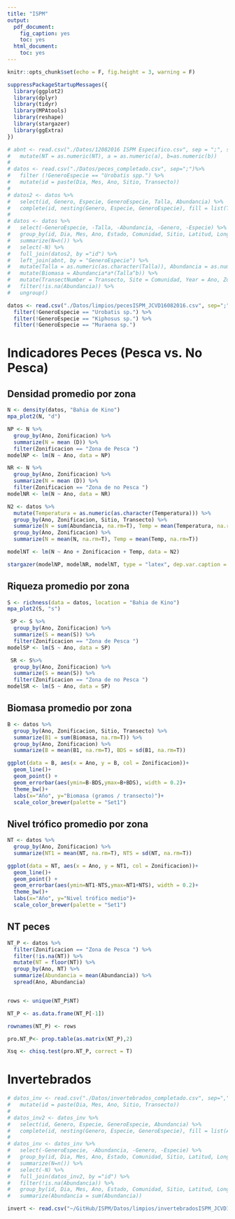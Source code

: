 ```yaml
---
title: "ISPM"
output:
  pdf_document:
    fig_caption: yes
    toc: yes
  html_document:
    toc: yes
---
```


```r
knitr::opts_chunk$set(echo = F, fig.height = 3, warning = F)
```

```r

suppressPackageStartupMessages({
  library(ggplot2)
  library(dplyr)
  library(tidyr)
  library(MPAtools)
  library(reshape)
  library(stargazer)
  library(ggExtra)
})

```

```r

# abnt <- read.csv("./Datos/12082016 ISPM Especifico.csv", sep = ";", stringsAsFactors = F) %>%
#   mutate(NT = as.numeric(NT), a = as.numeric(a), b=as.numeric(b))
# 
# datos <- read.csv("./Datos/peces_completado.csv", sep=";")%>%
#   filter (!GeneroEspecie == "Urobatis spp.") %>%
#   mutate(id = paste(Dia, Mes, Ano, Sitio, Transecto))
# 
# datos2 <- datos %>%
#   select(id, Genero, Especie, GeneroEspecie, Talla, Abundancia) %>%
#   complete(id, nesting(Genero, Especie, GeneroEspecie), fill = list(Talla = NA, Abundancia = 0))
# 
# datos <- datos %>%
#   select(-GeneroEspecie, -Talla, -Abundancia, -Genero, -Especie) %>%
#   group_by(id, Dia, Mes, Ano, Estado, Comunidad, Sitio, Latitud, Longitud, Habitat, Zonificacion, TipoProteccion, ANP, BuzoMonitor, HoraInicial, HoraFinal, ProfundidadInicial, ProfundidadFinal, Temperatura, Visibilidad, Corriente, Transecto) %>%
#   summarize(N=n()) %>%
#   select(-N) %>%
#   full_join(datos2, by ="id") %>%
#   left_join(abnt, by = "GeneroEspecie") %>%
#   mutate(Talla = as.numeric(as.character(Talla)), Abundancia = as.numeric(as.character(Abundancia))) %>%
#   mutate(Biomasa = Abundancia*a*(Talla^b)) %>%
#   mutate(TransectNumber = Transecto, Site = Comunidad, Year = Ano, Zone = Zonificacion, SizeClass = Talla) %>%
#   filter(!is.na(Abundancia)) %>%
#   ungroup()

datos <- read.csv("./Datos/limpios/pecesISPM_JCVD16082016.csv", sep=";") %>%
  filter(!GeneroEspecie == "Urobatis sp.") %>%
  filter(!GeneroEspecie == "Kiphosus sp.") %>%
  filter(!GeneroEspecie == "Muraena sp.")

```

# Indicadores Peces (Pesca vs. No Pesca)

## Densidad promedio por zona

```r

N <- density(datos, "Bahia de Kino")
mpa_plot2(N, "d")

```

```r

NP <- N %>%
  group_by(Ano, Zonificacion) %>%
  summarize(N = mean (D)) %>%
  filter(Zonificacion == "Zona de Pesca ")
modelNP <- lm(N ~ Ano, data = NP)

NR <- N %>%
  group_by(Ano, Zonificacion) %>%
  summarize(N = mean (D)) %>%
  filter(Zonificacion == "Zona de no Pesca ")
modelNR <- lm(N ~ Ano, data = NR)

N2 <- datos %>%
  mutate(Temperatura = as.numeric(as.character(Temperatura))) %>%
  group_by(Ano, Zonificacion, Sitio, Transecto) %>%
  summarize(N = sum(Abundancia, na.rm=T), Temp = mean(Temperatura, na.rm = T)) %>%
  group_by(Ano, Zonificacion) %>%
  summarize(N = mean(N, na.rm=T), Temp = mean(Temp, na.rm=T))

modelNT <- lm(N ~ Ano + Zonificacion + Temp, data = N2)

stargazer(modelNP, modelNR, modelNT, type = "latex", dep.var.caption = "Densidad", omit.stat = c("n"), keep.stat = "aic", title = "Modelos lineales describiendo cambios en las densidades promedio por zona para (1) Pesca y (2) No Pesca.")

```



## Riqueza promedio por zona

```r

S <- richness(data = datos, location = "Bahia de Kino")
mpa_plot2(S, "s")

```

```r

 SP <- S %>%
  group_by(Ano, Zonificacion) %>%
  summarize(S = mean(S)) %>%
  filter(Zonificacion == "Zona de Pesca ")
modelSP <- lm(S ~ Ano, data = SP)

 SR <- S%>%
  group_by(Ano, Zonificacion) %>%
  summarize(S = mean(S)) %>%
  filter(Zonificacion == "Zona de no Pesca ")
modelSR <- lm(S ~ Ano, data = SP)

```


## Biomasa promedio por zona

```r

B <- datos %>%
  group_by(Ano, Zonificacion, Sitio, Transecto) %>%
  summarize(B1 = sum(Biomasa, na.rm=T)) %>%
  group_by(Ano, Zonificacion) %>%
  summarize(B = mean(B1, na.rm=T), BDS = sd(B1, na.rm=T))

ggplot(data = B, aes(x = Ano, y = B, col = Zonificacion))+
  geom_line()+
  geom_point() +
  geom_errorbar(aes(ymin=B-BDS,ymax=B+BDS), width = 0.2)+
  theme_bw()+
  labs(x="Año", y="Biomasa (gramos / transecto)")+
  scale_color_brewer(palette = "Set1")

```

## Nivel trófico promedio por zona

```r

NT <- datos %>%
  group_by(Ano, Zonificacion) %>%
  summarize(NT1 = mean(NT, na.rm=T), NTS = sd(NT, na.rm=T))

ggplot(data = NT, aes(x = Ano, y = NT1, col = Zonificacion))+
  geom_line()+
  geom_point() +
  geom_errorbar(aes(ymin=NT1-NTS,ymax=NT1+NTS), width = 0.2)+
  theme_bw()+
  labs(x="Año", y="Nivel trófico medio")+
  scale_color_brewer(palette = "Set1")

```

## NT peces

```r

NT_P <- datos %>%
  filter(Zonificacion == "Zona de Pesca ") %>%
  filter(!is.na(NT)) %>%
  mutate(NT = floor(NT)) %>%
  group_by(Ano, NT) %>%
  summarize(Abundancia = mean(Abundancia)) %>%
  spread(Ano, Abundancia)


rows <- unique(NT_P$NT)

NT_P <- as.data.frame(NT_P[-1])

rownames(NT_P) <- rows

pro.NT_P<- prop.table(as.matrix(NT_P),2)

Xsq <- chisq.test(pro.NT_P, correct = T)

```


\clearpage

# Invertebrados

```r

# datos_inv <- read.csv("./Datos/invertebrados_completado.csv", sep=",")%>%
#   mutate(id = paste(Dia, Mes, Ano, Sitio, Transecto))
# 
# datos_inv2 <- datos_inv %>%
#   select(id, Genero, Especie, GeneroEspecie, Abundancia) %>%
#   complete(id, nesting(Genero, Especie, GeneroEspecie), fill = list(Abundancia = 0))
# 
# datos_inv <- datos_inv %>%
#   select(-GeneroEspecie, -Abundancia, -Genero, -Especie) %>%
#   group_by(id, Dia, Mes, Ano, Estado, Comunidad, Sitio, Latitud, Longitud, Habitat, Zonificacion, TipoProteccion, ANP, BuzoMonitor, HoraInicial, HoraFinal, ProfundidadInicial, ProfundidadFinal, Temperatura, Visibilidad, Corriente, Transecto) %>%
#   summarize(N=n()) %>%
#   select(-N) %>%
#   full_join(datos_inv2, by ="id") %>%
#   filter(!is.na(Abundancia)) %>%
#   group_by(id, Dia, Mes, Ano, Estado, Comunidad, Sitio, Latitud, Longitud, Habitat, Zonificacion, TipoProteccion, ANP, BuzoMonitor, HoraInicial, HoraFinal, ProfundidadInicial, ProfundidadFinal, Temperatura, Visibilidad, Corriente, Transecto, Genero, Especie, GeneroEspecie) %>%
#   summarize(Abundancia = sum(Abundancia))

invert <- read.csv("~/GitHub/ISPM/Datos/limpios/invertebradosISPM_JCVD16082016.csv")

```



